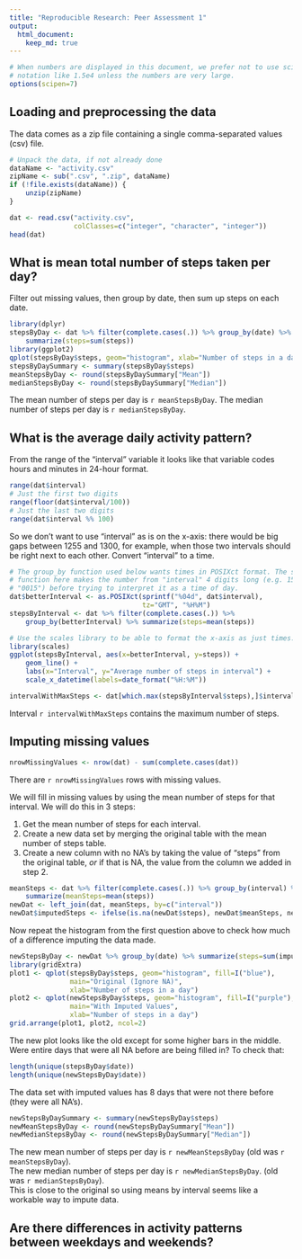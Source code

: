 ```yaml
---
title: "Reproducible Research: Peer Assessment 1"
output: 
  html_document:
    keep_md: true
---
```


```r
# When numbers are displayed in this document, we prefer not to use scientific
# notation like 1.5e4 unless the numbers are very large.
options(scipen=7)
```

## Loading and preprocessing the data

The data comes as a zip file containing a single comma-separated values (csv)
file.

```r
# Unpack the data, if not already done
dataName <- "activity.csv"
zipName <- sub(".csv", ".zip", dataName)
if (!file.exists(dataName)) {
    unzip(zipName)
}

dat <- read.csv("activity.csv",
                colClasses=c("integer", "character", "integer"))
head(dat)
```


## What is mean total number of steps taken per day?

Filter out missing values, then group by date, then sum up steps on each date.

```r
library(dplyr)
stepsByDay <- dat %>% filter(complete.cases(.)) %>% group_by(date) %>%
    summarize(steps=sum(steps))
library(ggplot2)
qplot(stepsByDay$steps, geom="histogram", xlab="Number of steps in a day")
stepsByDaySummary <- summary(stepsByDay$steps)
meanStepsByDay <- round(stepsByDaySummary["Mean"])
medianStepsByDay <- round(stepsByDaySummary["Median"])
```

The mean number of steps per day is `r meanStepsByDay`.
The median number of steps per day is `r medianStepsByDay`.


## What is the average daily activity pattern?

From the range of the "interval" variable it looks like that variable codes
hours and minutes in 24-hour format.

```r
range(dat$interval)
# Just the first two digits
range(floor(dat$interval/100))
# Just the last two digits
range(dat$interval %% 100)
```

So we don't want to use "interval" as is on the x-axis: there would be big gaps
between 1255 and 1300, for example, when those two intervals should be right next to
each other. Convert "interval" to a time.

```r
# The group_by function used below wants times in POSIXct format. The sprintf
# function here makes the number from "interval" 4 digits long (e.g. 15 becomes
# "0015") before trying to interpret it as a time of day.
dat$betterInterval <- as.POSIXct(sprintf("%04d", dat$interval),
                                 tz="GMT", "%H%M")
stepsByInterval <- dat %>% filter(complete.cases(.)) %>%
    group_by(betterInterval) %>% summarize(steps=mean(steps))

# Use the scales library to be able to format the x-axis as just times.
library(scales)
ggplot(stepsByInterval, aes(x=betterInterval, y=steps)) +
    geom_line() +
    labs(x="Interval", y="Average number of steps in interval") +
    scale_x_datetime(labels=date_format("%H:%M"))

intervalWithMaxSteps <- dat[which.max(stepsByInterval$steps),]$interval
```

Interval `r intervalWithMaxSteps` contains the maximum number of steps.


## Imputing missing values

```r
nrowMissingValues <- nrow(dat) - sum(complete.cases(dat))
```

There are `r nrowMissingValues` rows with missing values.

We will fill in missing values by using the mean number of steps for that
interval. We will do this in 3 steps:

1. Get the mean number of steps for each interval.
2. Create a new data set by merging the original table with the mean number of
   steps table.
3. Create a new column with no NA's by taking the value of "steps" from the
   original table, *or* if that is NA, the value from the column we added in
   step 2.

```r
meanSteps <- dat %>% filter(complete.cases(.)) %>% group_by(interval) %>%
    summarize(meanSteps=mean(steps))
newDat <- left_join(dat, meanSteps, by=c("interval"))
newDat$imputedSteps <- ifelse(is.na(newDat$steps), newDat$meanSteps, newDat$steps)
```

Now repeat the histogram from the first question above to check how much of a
difference imputing the data made.

```r
newStepsByDay <- newDat %>% group_by(date) %>% summarize(steps=sum(imputedSteps))
library(gridExtra)
plot1 <- qplot(stepsByDay$steps, geom="histogram", fill=I("blue"),
               main="Original (Ignore NA)",
               xlab="Number of steps in a day")
plot2 <- qplot(newStepsByDay$steps, geom="histogram", fill=I("purple"),
               main="With Imputed Values",
               xlab="Number of steps in a day")
grid.arrange(plot1, plot2, ncol=2)
```

The new plot looks like the old except for some higher bars in the middle. Were
entire days that were all NA before are being filled in? To check that:

```r
length(unique(stepsByDay$date))
length(unique(newStepsByDay$date))
```

The data set with imputed values has 8 days that were not there before (they
were all NA's).

```r
newStepsByDaySummary <- summary(newStepsByDay$steps)
newMeanStepsByDay <- round(newStepsByDaySummary["Mean"])
newMedianStepsByDay <- round(newStepsByDaySummary["Median"])
```

The new mean number of steps per day is `r newMeanStepsByDay`
(old was `r meanStepsByDay`).  
The new median number of steps per day is `r newMedianStepsByDay`.
(old was `r medianStepsByDay`).  
This is close to the original so using means by interval seems like a
workable way to impute data.


## Are there differences in activity patterns between weekdays and weekends?
